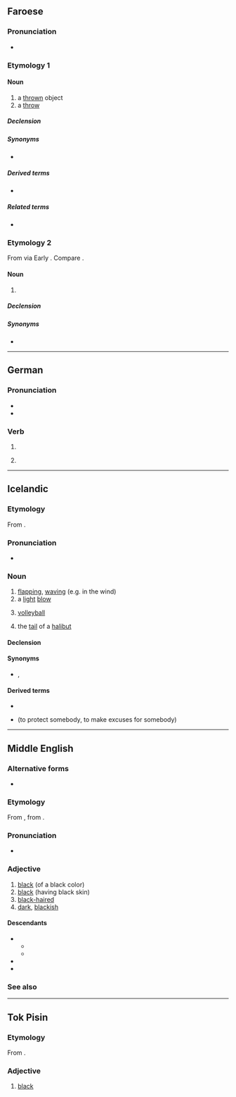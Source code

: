 ==Faroese==

===Pronunciation===
* {{IPA|fo|/plɛaːk/}}
*: {{rhymes|fo|ɛaːk}}

===Etymology 1===
{{verbal noun of|fo|blaka}}

====Noun====
{{fo-noun|n|blaks|bløk}}

# a [[thrown]] object
# a [[throw]]

=====Declension=====
{{fo-decl-noun-n5|bl|a|k|ø}}

=====Synonyms=====
* {{l|fo|kast}}

=====Derived terms=====
* {{l|fo|kavablak}}
=====Related terms=====
* {{l|fo|blaka}}

===Etymology 2===
From {{der|fo|sga|bláthach}} via Early {{der|fo|sco-smi|-}}. Compare {{cog|gd|blàthach}}.

====Noun====
{{fo-noun|n|blaks|-}}

# {{l|en|buttermilk}}

=====Declension=====
{{fo-decl-noun-n5-s|blak}}

=====Synonyms=====
* {{l|fo|blaðak}}

----

==German==

===Pronunciation===
* {{audio|de|De-blak.ogg|Audio}}
* {{rhymes|de|aːk}}

===Verb===
{{head|de|verb form}}

# {{de-verb form of|blaken|i|s}}
# {{lb|de|colloquial}} {{de-verb form of|blaken|1|s|g}}

----

==Icelandic==
{{wikipedia|lang=is}}

===Etymology===
From {{der|is|non|blak}}.

===Pronunciation===
* {{IPA|is|/plaːk/}}
*: {{rhymes|is|aːk}}

===Noun===
{{is-noun|n|blaks|blök}}

# [[flapping]], [[waving]] (e.g. in the wind)
# a [[light]] [[blow]]
# {{lb|is|sports}} [[volleyball]]
# the [[tail]] of a [[halibut]]

====Declension====
{{is-decl-noun-n-s|bl|a|k}}

====Synonyms====
* {{sense|light blow}} {{l|is|skellur}}, {{l|is|högg}}

====Derived terms====
{{rel-top|{{jump|d|is|volleyball}} derived terms}}
* {{l|is|strandblak}}
{{rel-mid}}
{{rel-bottom}}

{{rel-top|{{jump|d|is|light blow|s}} derived terms}}
* {{l|is|bera blak af|bera blak af einhverjum}} (to protect somebody, to make excuses for somebody)
{{rel-mid}}
{{rel-bottom}}

----

==Middle English==

===Alternative forms===
* {{alter|enm|blake|blakke|black|blac}}

===Etymology===
From {{inh|enm|ang|blæc}}, from {{inh|enm|gem-pro|*blakaz}}.

===Pronunciation===
* {{IPA|enm|/blak/|/blaːk/}}

===Adjective===
{{enm-adj|blake|blakker|blakkest}}

# [[black]] (of a black color)
# [[black]] (having black skin)
# [[black-haired]]
# [[dark]], [[blackish]]

====Descendants====
* {{desc|en|black}}
** {{desc|nl|black|bor=1}}
** {{desc|fr|black|bor=1}}
* {{desc|sco|black}}
* {{desc|yol|bhlock}}

===See also===
{{table:colors/enm}}

----

==Tok Pisin==

===Etymology===
From {{der|tpi|en|black}}.

===Adjective===
{{head|tpi|adjective}}

{{topic|tpi|Colors}}

# [[black]]